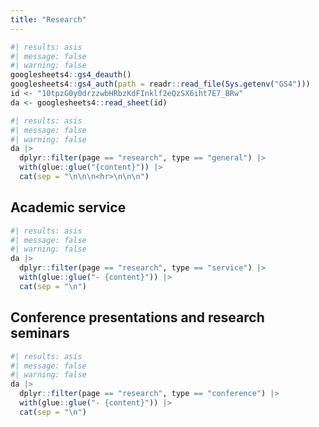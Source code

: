 ```yaml
---
title: "Research"
---
```


```r
#| results: asis
#| message: false
#| warning: false
googlesheets4::gs4_deauth()
googlesheets4::gs4_auth(path = readr::read_file(Sys.getenv("GS4")))
id <- "10tpzG0y0drzzwbHRbzKdFInklf2eQzSX6iht7E7_BRw"
da <- googlesheets4::read_sheet(id)
```

```r
#| results: asis
#| message: false
#| warning: false
da |> 
  dplyr::filter(page == "research", type == "general") |> 
  with(glue::glue("{content}")) |> 
  cat(sep = "\n\n\n<hr>\n\n\n")
```

## Academic service

```r
#| results: asis
#| message: false
#| warning: false
da |> 
  dplyr::filter(page == "research", type == "service") |> 
  with(glue::glue("- {content}")) |> 
  cat(sep = "\n")
```


## Conference presentations and research seminars

```r
#| results: asis
#| message: false
#| warning: false
da |> 
  dplyr::filter(page == "research", type == "conference") |> 
  with(glue::glue("- {content}")) |> 
  cat(sep = "\n")
```